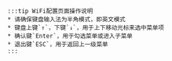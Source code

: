 
    :::tip WiFi配置页面操作说明
    * 请确保键盘输入法为半角模式，即英文模式
    * 键盘上键`↑`，下键`↓`，用于上下移动光标来选中菜单项
    * 确认键`Enter`，用于勾选菜单或进入子菜单
    * 退出键`ESC`，用于返回上一级菜单
    :::


